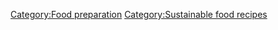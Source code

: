 {{Pineapple jam (original)}}
{{Editable at|Pineapple jam}}
[[Category:Food preparation]]
[[Category:Sustainable food recipes]]